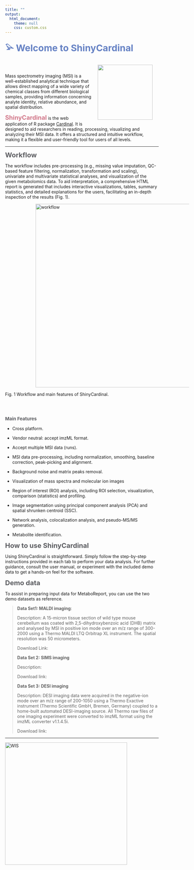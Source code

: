 ```yaml
---
title: ""
output:
  html_document:
    theme: null
    css: custom.css
---
```


<b><span style="color:#6682c4; font-size:30px;">𓅫 Welcome to ShinyCardinal</span></b>

<img src='img/logo.png' height="180" style = "float: right; margin: 20px;"/>

<br></br>

Mass spectrometry imaging (MSI) is a well-established analytical technique that allows direct mapping of a wide variety of chemical classes from different biological samples, providing information concerning analyte identity, relative abundance, and spatial distribution.

<b><span style="color:#d17789; font-size:20px;">ShinyCardinal</span></b> is the web application of R package <a href="https://cardinalmsi.org" target="_new">Cardinal</a>. It is designed to aid researchers in reading, processing, visualizing and analyzing their MSI data. It offers a structured and intuitive workflow, making it a flexible and user-friendly tool for users of all levels.

---

<b><span style="color:#5c5d61; font-size:22px;">Workflow</span></b>

The workflow includes pre-processing (e.g., missing value imputation, QC-based feature filtering, normalization, transformation and scaling), univariate and multivariate statistical analyses, and visualization of the given metabolomics data. To aid interpretation, a comprehensive HTML report is generated that includes interactive visualizations, tables, summary statistics, and detailed explanations for the users, facilitating an in-depth inspection of the results (Fig. 1).

<img src='img/workflow.png' alt='workflow' title='workflow' style="vertical-align:middle;margin:0px 100px" width='600'/>


Fig. 1 Workflow and main features of ShinyCardinal.

<br></br>

<b><span style="color:#5c5d61; font-size:15px;">Main Features</span></b>

- Cross platform.

- Vendor neutral: accept imzML format.

- Accept multiple MSI data (runs).

- MSI data pre-processing, including normalization, smoothing, baseline correction, peak-picking and alignment.

- Background noise and matrix peaks removal.

- Visualization of mass spectra and molecular ion images

- Region of interest (ROI) analysis, including ROI selection, visualization, comparison (statistics) and profiling.

- Image segmentation using principal component analysis (PCA) and spatial shrunken centroid (SSC).

- Network analysis, colocalization analysis, and pseudo-MS/MS generation.

- Metabolite identification.


<b><span style="color:#5c5d61; font-size:22px;">How to use ShinyCardinal</span></b>

Using ShinyCardinal is straightforward. Simply follow the step-by-step instructions provided in each tab to perform your data analysis. For further guidance, consult the user manual, or experiment with the included demo data to get a hands-on feel for the software.

<b><span style="color:#5c5d61; font-size:22px;">Demo data</span></b>

To assist in preparing input data for MetaboReport, you can use the two demo datasets as reference.

> **Data Set1: MALDI imaging**: 
>
> Description: A 15-micron tissue section of wild type mouse cerebellum was coated with 2,5-dihydroxybenzoic acid (DHB) matrix and analysed by MSI in positive ion mode over an m/z range of 300-2000 using a Thermo MALDI LTQ Orbitrap XL instrument. The spatial resolution was 50 micrometers.
>
> Download Link: <a href="https://www.ebi.ac.uk/metabolights/editor/MTBLS487/descriptors" target="_new"><i class="fa fa-link" aria-hidden="true"></i></i></a>
>
> **Data Set 2: SIMS imaging**
>
> Description:
>
> Download link:
>
> **Data Set 3: DESI imaging**
>
> Description: DESI imaging data were acquired in the negative-ion mode over an m/z range of 200-1050 using a Thermo Exactive instrument (Thermo Scientific GmbH, Bremen, Germany) coupled to a home-built automated DESI-imaging source. All Thermo raw files of one imaging experiment were converted to imzML format using the imzML converter v1.1.4.5i.
>
> Download link: <a href="https://www.ebi.ac.uk/metabolights/editor/MTBLS176/files" target="_new"><i class="fa fa-link" aria-hidden="true"></i></i></a>
>

---
<a href= 'https://www.weizmann.ac.il'><img src='img/WIS.png' alt='WIS' title='Weizmann Institute of Science' width='400'/></a>

<br></br>
